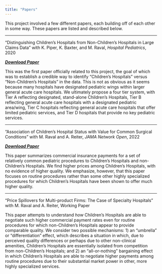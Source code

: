 ```yaml
---
title: "Papers"
---
```


This project involved a few different papers, each building off of each other in some way. These papers are listed and described below.

---

"Distinguishing Children's Hospitals from Non-Children's Hospitals in Large Claims Data" with K. Piper, K. Baxter, and M. Raval, *Hospital Pediatrics*, 2020 <br>

<a href=https://www.ncbi.nlm.nih.gov/pmc/articles/PMC6986900/><i class="fas fa-download"> **Download Paper**</i></a><br>

This was the first paper officially related to this project, the goal of which was to establish a credible way to identify "Children's Hospitals" versus "Non-Children's Hospitals" in the data. This is not as obvious as it seems because many hospitals have designated pediatric wings within larger general acute care hospitals. We ultimately propose a four tier system, with Tier A reflecting designated, stand-alone Children's Hospitals, Tier B reflecting general acute care hospitals with a designated pediatric area/wing, Tier C hospitals reflecting general acute care hospitals that offer limited pediatric services, and Tier D hospitals that provide no key pediatric services.

---

"Association of Children's Hospital Status with Value for Common Surgical Conditions" with M. Raval and A. Reiter, *JAMA Network Open*, 2022 <br>

<a href=https://jamanetwork.com/journals/jamanetworkopen/fullarticle/2793553><i class="fas fa-download"> **Download Paper**</i></a><br>


This paper summarizes commercial insurance payments for a set of relatively common pediatric procedures to Children's Hospitals and non-Children's Hospitals. We find higher prices among Children's Hospitals, with no evidence of higher quality. We emphasize, however, that this paper focuses on routine procedures rather than some other highly specialized procedures for which Children's Hospitals have been shown to offer much higher quality.

---

"Price Spillovers for Multi-product Firms: The Case of Specialty Hospitals" with M. Raval and A. Reiter, Working Paper <br>

This paper attempts to understand *how* Children's Hospitals are able to negotiate such higher commercial payment rates even for routine procedures for which non-Children's Hospitals appear to provide comparable quality. We consider two possible mechanisms: 1) an "umbrella" or "differentiation" effect, which describes a situation in which, due to perceived quality differences or perhaps due to other non-clinical amenities, Children's Hospitals are essentially isolated from competition from non-Children's Hospitals; and 2) an "all-or-nothing" bargaining effect in which Children's Hospitals are able to negotiate higher payments among routine procedures due to their substantial market power in other, more highly specialized services.

